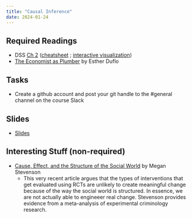 ```yaml
---
title: "Causal Inference"
date: 2024-01-24
---
```



## Required Readings

- DSS [Ch 2](/files/dss_ch2.pdf) ([cheatsheet](/files/dss_ch2_cheatsheet.pdf) ; [interactive visualization](https://ellaudet.iq.harvard.edu/random_treatment))
- [The Economist as Plumber](/files/duflo-2017-the-economist-as-plumber.pdf) by Esther Duflo

## Tasks

- Create a github account and post your git handle to the #general channel on the course Slack

## Slides

- [Slides](/slides/03-causals.html)

## Interesting Stuff (non-required)

- [Cause, Effect, and the Structure of the Social World](/files/STEVENSON.pdf) by Megan Stevenson
  + This very recent article argues that the types of interventions that get evaluated using RCTs are unlikely to create meaningful change because of the way the social world is structured. In essence, we are not actually able to engineeer real change. Stevenson provides evidence from a meta-analysis of experimental criminology research.
